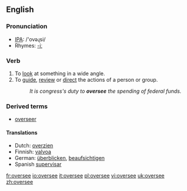 ==English==

===Pronunciation===
*[[w:IPA|IPA]]: /'ovəɻsi/
*Rhymes: [[Rhymes:English:-iː|-iː]]

===Verb===
{{en-verb|oversees|overseeing|oversaw|overseen}}

# To [[look]] at something in a wide angle.
# To [[guide]], [[review]] or [[direct]] the actions of a person or group.
#:''It is congress's duty to '''oversee''' the spending of federal funds.''

===Derived terms===
*[[overseer]]

====Translations====
{{rfc-level|Translations at L4+ not in L3 POS section (AutoFormat would have corrected level of Derived terms)}}
*Dutch: [[overzien]]
*Finnish: [[valvoa]]
*German: [[überblicken]], [[beaufsichtigen]]
*Spanish [[supervisar]]

[[fr:oversee]]
[[io:oversee]]
[[it:oversee]]
[[pl:oversee]]
[[vi:oversee]]
[[uk:oversee]]
[[zh:oversee]]